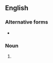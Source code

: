 ==English==

===Alternative forms===
* {{l|en|lumina}}

===Noun===
{{head|en|noun form}}

# {{plural of|en|lumen}}